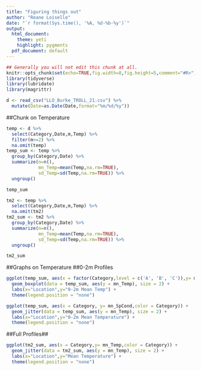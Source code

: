 ---
title: "Figuring things out"
author: "Reane Loiselle"
date: "`r format(Sys.time(), '%A, %d-%b-%y')`"
output:
  html_document:
    theme: yeti
    highlight: pygments
  pdf_document: default
---

```{r setup, echo=FALSE, message=FALSE, warning=FALSE, results="hide"}
## Generally you will not edit this chunk at all.
knitr::opts_chunk$set(echo=TRUE,fig.width=8,fig.height=5,comment="#R>")
library(tidyverse)
library(lubridate)
library(magrittr)
```

<!---- set working directory ---->
```{r,echo=FALSE}
d <- read_csv("LLO_Burke_TROLL_21.csv") %>%
  mutate(Date=as.Date(Date,format="%m/%d/%y"))
```

##Chunk on Temperature
```{r, results='hide'}
temp <- d %>%
  select(Category,Date,m,Temp) %>%
  filter(m<=2) %>%
  na.omit(temp)
temp_sum <- temp %>%
  group_by(Category,Date) %>%
  summarize(n=n(),
            mn_Temp=mean(Temp,na.rm=TRUE),
            sd_Temp=sd(Temp,na.rm=TRUE)) %>%
  ungroup() 

temp_sum

tm2 <- temp %>%
  select(Category,Date,m,Temp) %>%
  na.omit(tm2)
tm2_sum <- tm2 %>%
  group_by(Category,Date) %>%
  summarize(n=n(),
            mn_Temp=mean(Temp,na.rm=TRUE),
            sd_Temp=sd(Temp,na.rm=TRUE)) %>%
  ungroup()

tm2_sum

```
##Graphs on Temperature
##0-2m Profiles
```{r}
ggplot(temp_sum, aes(x = factor(Category,level = c('A', 'B', 'C')),y= mn_SpCond,color = Category)) +
  geom_boxplot(data = temp_sum, aes(y = mn_Temp), size = 2) +
  labs(x="Location",y="0-2m Mean Temp") +
  theme(legend.position = "none")
```

```{r, echo=FALSE}
ggplot(temp_sum, aes(x = Category, y= mn_SpCond,color = Category)) +
  geom_jitter(data = temp_sum, aes(y = mn_Temp), size = 2) +
  labs(x="Location",y="0-2m Mean Temperature") +
  theme(legend.position = "none")

```

##Full Profiles##

```{r, echo=FALSE}
ggplot(tm2_sum, aes(x = Category,y= mn_Temp,color = Category)) +
  geom_jitter(data = tm2_sum, aes(y = mn_Temp), size = 2) +
  labs(x="Location",y="Mean Temperature") +
  theme(legend.position = "none")

```
